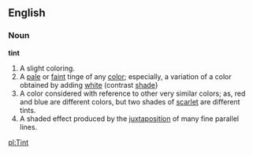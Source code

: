 ==English==

===Noun===

'''tint'''

#A slight coloring.
#A [[pale]] or [[faint]] tinge of any [[color]]; especially, a variation of a color obtained by adding [[white]] (contrast [[shade]]}
#A color considered with reference to other very similar colors; as, red and blue are different colors, but two shades of [[scarlet]] are different tints.
#A shaded effect produced by the [[juxtaposition]] of many fine parallel lines.

[[pl:Tint]]